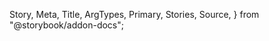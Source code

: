   Story,
  Meta,
  Title,
  ArgTypes,
  Primary,
  Stories,
  Source,
} from "@storybook/addon-docs";

<Meta of={InputStories} />

<Title />

<a
  href="https://www.figma.com/file/YF8AvIq0MclfhGDvKgzypp/ioBricks-Design-System?type=design&node-id=1503%3A22829&mode=design&t=KlerdyEMWSQWLAVX-1"
  target="\_blank"
>
  View figma design
</a>

<Primary />

## How to set up

### Config theme

Add the following configurations to the `theme.tsx` and `Input.ts` files, respectively.

```tsx dark
const theme = {
  components: {
    Input: ConfigInput,
  },
};
```

```tsx dark
const ConfigInput: InputThemeConfiguration = {
  parts: inputPartsList,
  baseStyle: {},
};
```

### Component parts

You have these parts available: `"labelContainer" | "label" | "addonLeft" | "addonRight" | "input" | "container" | "errorIcon"` (`inputPartsList`)

## Props

<ArgTypes of={InputStories} />

## Stories

<Stories title="" />
